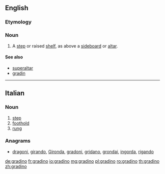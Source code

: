 ==English==

===Etymology===
{{etyl|it|en}}

===Noun===
{{en-noun}}

# {{context|architecture|lang=en}} A [[step]] or raised [[shelf]], as above a [[sideboard]] or [[altar]].

====See also====
* [[superaltar]]
* [[gradin]]

{{Webster 1913}}

----

==Italian==

===Noun===
{{it-noun||m||gradini}}

# [[step]]
# [[foothold]]
# [[rung]]

===Anagrams===
* [[dragoni#Italian|dragoni]], [[girando#Italian|girando]], [[Gironda#Italian|Gironda]], [[gradoni#Italian|gradoni]], [[gridano#Italian|gridano]], [[grondai#Italian|grondai]], [[ingorda#Italian|ingorda]], [[rigando#Italian|rigando]]

[[de:gradino]]
[[fr:gradino]]
[[io:gradino]]
[[mg:gradino]]
[[pl:gradino]]
[[ro:gradino]]
[[th:gradino]]
[[zh:gradino]]